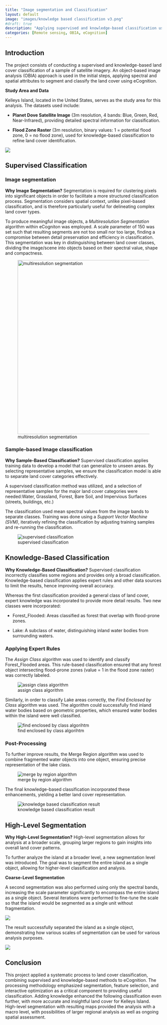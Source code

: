 ```yaml
---
title: "Image segmentation and Classification"
layout: default
image: "images/knowledge based classification v3.png"
#draft: true
description: "Applying supervised and knowledge-based classification using eCognition to distinguish land cover types through object-based image analysis."
categories: [Remote sensing, OBIA, eCognition]
---
```


## **Introduction**

The project consists of conducting a supervised and knowledge-based land cover classification of a sample of satellite imagery. An object-based image analysis (OBIA) approach is used in the initial steps, applying spectral and spatial attributes to segment and classify the land cover using eCognition.

**Study Area and Data**

Kelleys Island, located in the United States, serves as the study area for this analysis. The datasets used include:

-   **Planet Dove Satellite Image** (3m resolution, 4 bands: Blue, Green, Red, Near-Infrared), providing detailed spectral information for classification.

-   **Flood Zone Raster** (3m resolution, binary values: 1 = potential flood zone, 0 = no flood zone), used for knowledge-based classification to refine land cover identification.

![](images/clipboard-1316435109.png)

## **Supervised Classification**

### **Image segmentation**

**Why Image Segmentation?** Segmentation is required for clustering pixels into significant objects in order to facilitate a more structured classification process. Segmentation considers spatial context, unlike pixel-based classification, and is therefore particularly useful for delineating complex land cover types.

To produce meaningful image objects, a *Multiresolution Segmentation* algorithm within eCogniton was employed. A scale parameter of 150 was set such that resulting segments are not too small nor too large, finding a compromise between detail preservation and efficiency in classification. This segmentation was key in distinguishing between land cover classes, dividing the image/scene into objects based on their spectral value, shape and compactness.

![multiresolution segmentation](images/image%20segemntation.PNG){width="560"}

### **Sample-based Image classification**

**Why Sample-Based Classification?** Supervised classification applies training data to develop a model that can generalize to unseen areas. By selecting representative samples, we ensure the classification model is able to separate land cover categories effectively.

A supervised classification method was utilized, and a selection of representative samples for the major land cover categories were needed:Water, Grassland, Forest, Bare Soil, and Impervious Surfaces (streets, buildings, etc.)

The classification used mean spectral values from the image bands to separate classes. Training was done using a *Support Vector Machine (SVM)*, iteratively refining the classification by adjusting training samples and re-running the classification.

![supervised classification](images/image%20classification%20v2.png)

## **Knowledge-Based Classification**

**Why Knowledge-Based Classification?** Supervised classification incorrectly classifies some regions and provides only a broad classification. Knowledge-based classification applies expert rules and other data sources to limit the results, hence improving overall accuracy.

Whereas the first classification provided a general class of land cover, expert knowledge was incorporated to provide more detail results. Two new classes were incorporated:

-   Forest_Flooded: Areas classified as forest that overlap with flood-prone zones.

-   Lake: A subclass of water, distinguishing inland water bodies from surrounding waters.

### **Applying Expert Rules**

The *Assign Class* algorithm was used to identify and classify Forest_Flooded areas. This rule-based classification ensured that any forest object intersecting flood-prone zones (value = 1 in the flood zone raster) was correctly labeled.

![assign class algorithm](images/forest%20flooded%20class.PNG)

Similarly, in order to classify Lake areas correctly, the *Find Enclosed by Class* algorithm was used. The algorithm could successfully find inland water bodies based on geometric properties, which ensured water bodies within the island were well classified.

![find enclosed by class algorihtm](images/lake%20class.PNG)

### **Post-Processing**

To further improve results, the Merge Region algorithm was used to combine fragmented water objects into one object, ensuring precise representation of the lake class.

![merge by region algorithm](images/merge%20algoritnm.PNG)

The final knowledge-based classification incorporated these enhancements, yielding a better land cover representation.

![knowledge based classification result](images/knowledge%20based%20classification%20v3.png)

## **High-Level Segmentation**

**Why High-Level Segmentation?** High-level segmentation allows for analysis at a broader scale, grouping larger regions to gain insights into overall land cover patterns.

To further analyze the island at a broader level, a new segmentation level was introduced. The goal was to segment the entire island as a single object, allowing for higher-level classification and analysis.

**Coarse-Level Segmentation**

A second segmentation was also performed using only the spectral bands, increasing the scale parameter significantly to encompass the entire island as a single object. Several iterations were performed to fine-tune the scale so that the island would be segmented as a single unit without fragmentation.

![](images/hierachy%20segmentation.PNG)

The result successfully separated the island as a single object, demonstrating how various scales of segmentation can be used for various analysis purposes.

![](images/hierachy%20v2.png)

## **Conclusion**

This project applied a systematic process to land cover classification, combining supervised and knowledge-based methods to eCognition. The processing methodology emphasized segmentation, feature selection, and interactive optimization as a critical component to providing useful classification. Adding knowledge enhanced the following classification even further, with more accurate and insightful land cover for Kelleys Island. High-level segmentation with resulting maps provided the analysis with a macro level, with possibilities of larger regional analysis as well as ongoing spatial assessment.
